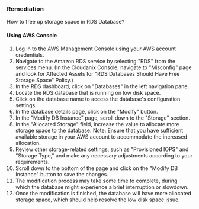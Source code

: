 ### Remediation

How to free up storage space in RDS Database?

#### Using AWS Console

1. Log in to the AWS Management Console using your AWS account credentials.
2. Navigate to the Amazon RDS service by selecting "RDS" from the services menu.
    (In the Cloudanix Console, navigate to "Misconfig" page and look for Affected Assets for "RDS Databases Should Have Free Storage Space" Policy.)
3. In the RDS dashboard, click on "Databases" in the left navigation pane.
4. Locate the RDS database that is running on low disk space.
5. Click on the database name to access the database's configuration settings.
6. In the database details page, click on the "Modify" button.
7. In the "Modify DB Instance" page, scroll down to the "Storage" section.
8. In the "Allocated Storage" field, increase the value to allocate more storage space to the database.
   Note: Ensure that you have sufficient available storage in your AWS account to accommodate the increased allocation.
9. Review other storage-related settings, such as "Provisioned IOPS" and "Storage Type," and make any necessary adjustments according to your requirements.
10. Scroll down to the bottom of the page and click on the "Modify DB Instance" button to save the changes.
11. The modification process may take some time to complete, during which the database might experience a brief interruption or slowdown.
12. Once the modification is finished, the database will have more allocated storage space, which should help resolve the low disk space issue.
